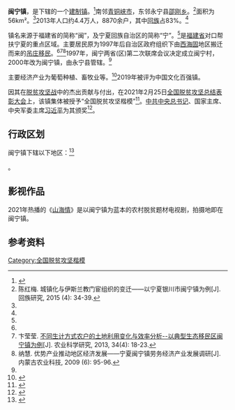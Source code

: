 {{中国乡级行政区|64/01/21/104/000}}

'''闽宁镇'''，是{{PRC admin/fullname|64/01/21/104/000|3}}下辖的一个[[建制镇|建制镇]]。<ref>{{PRC admin/ref sgc|{{PRC admin/parent|64/01/21/104/000}}}}</ref>南邻[[青铜峡市|青铜峡市]]，东邻永宁县[[邵刚乡|邵刚乡]]。<ref name="chen">陈红梅. 城镇化与伊斯兰教门宦组织的变迁——以宁夏银川市闽宁镇为例[J]. 回族研究, 2015 (4): 34-39.</ref>面积为56km²。<ref name="bian" />2013年人口约4.4万人，8870余户，其中[[回族|回族]]占83%。<ref name="chen" />

镇名来源于福建省的简称“闽”，及宁夏回族自治区的简称“宁”。<ref name="chen" />是[[福建省|福建省]]对口帮扶宁夏的重点区域。主要居民原为1997年后自治区政府组织下由[[西海固|西海固]]地区搬迁而来的[[吊庄移民|吊庄移民]]。<ref name="chen" /><ref name="bian">卞莹莹. [http://bfts.5read.com/pdf/56/不同生计方式农户的土地利用变化与效率分析--以典型生态移民区闽宁镇为例.pdf 不同生计方式农户的土地利用变化与效率分析--以典型生态移民区闽宁镇为例]{{dead link|date=2018年5月|bot=InternetArchiveBot|fix-attempted=yes}}[J]. 农业科学研究, 2013, 34(4): 18-23.</ref><ref name="na">纳慧. 优势产业推动地区经济发展——宁夏闽宁镇劳务经济产业发展调研[J]. 内蒙古农业科技, 2009 (6): 95-96.</ref>1997年，闽宁两省(区)第二次联席会议决定成立闽宁村，2000年改为闽宁镇，由永宁县管辖。<ref name="bian" />

主要经济产业为葡萄种植、畜牧业等。<ref>{{Cite web|title=闽宁镇——19年扶贫协作的硕果|url=http://www.xinhuanet.com//politics/2015-11/27/c_128472704.htm|accessdate=2021-01-04|date=2015-11-27|publisher=新华网}}</ref>2019年被评为中国文化百强镇。

因其在[[脱贫攻坚战|脱贫攻坚战]]中的杰出贡献与付出，在2021年2月25日[[全国脱贫攻坚总结表彰大会|全国脱贫攻坚总结表彰大会]]上，该镇集体被授予“全国脱贫攻坚楷模”<ref name=gr>{{Cite web|title=中共中央 国务院关于授予全国脱贫攻坚楷模荣誉称号的决定|url=http://www.gov.cn/zhengce/2021-02/25/content_5588788.htm|accessdate=2021-02-25|work=中国政府网|archive-date=2021-02-25|archive-url=https://web.archive.org/web/20210225070747/http://www.gov.cn/zhengce/2021-02/25/content_5588788.htm|dead-url=no}}</ref>。[[中共中央总书记|中共中央总书记]]、国家主席、中央军委主席[[习近平|习近平]]为其颁奖<ref>{{Cite web|title=全国脱贫攻坚总结表彰大会25日上午在京举行-中新网|url=http://www.chinanews.com/gn/2021/02-23/9417271.shtml|accessdate=2021-02-25|work=中国新闻网|archive-date=2021-02-23|archive-url=https://web.archive.org/web/20210223200304/https://www.chinanews.com/gn/2021/02-23/9417271.shtml|dead-url=no}}</ref>。

== 行政区划 ==
闽宁镇下辖以下地区：<ref>{{PRC admin/ref sgc|64/01/21/104/000}}</ref>

{{PRC admin/children|64/01/21/104/000}}。

== 影视作品 ==
2021年热播的《[[山海情|山海情]]》是以闽宁镇为蓝本的农村脱贫题材电视剧，拍摄地即在闽宁镇。

== 参考资料 ==
{{reflist}}

{{PRC admin/navcat|64/01/21/104/000}}

[[Category:全国脱贫攻坚楷模|Category:全国脱贫攻坚楷模]]